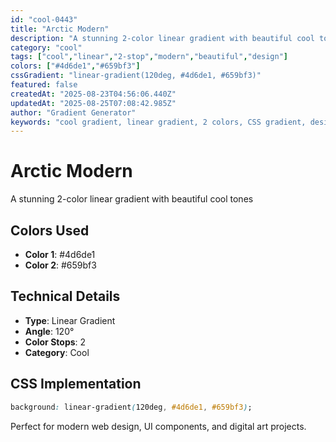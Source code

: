 ```yaml
---
id: "cool-0443"
title: "Arctic Modern"
description: "A stunning 2-color linear gradient with beautiful cool tones"
category: "cool"
tags: ["cool","linear","2-stop","modern","beautiful","design"]
colors: ["#4d6de1","#659bf3"]
cssGradient: "linear-gradient(120deg, #4d6de1, #659bf3)"
featured: false
createdAt: "2025-08-23T04:56:06.440Z"
updatedAt: "2025-08-25T07:08:42.985Z"
author: "Gradient Generator"
keywords: "cool gradient, linear gradient, 2 colors, CSS gradient, design, #4d6de1, #659bf3"
---
```


# Arctic Modern

A stunning 2-color linear gradient with beautiful cool tones

## Colors Used
- **Color 1**: #4d6de1
- **Color 2**: #659bf3

## Technical Details
- **Type**: Linear Gradient
- **Angle**: 120°
- **Color Stops**: 2
- **Category**: Cool

## CSS Implementation
```css
background: linear-gradient(120deg, #4d6de1, #659bf3);
```

Perfect for modern web design, UI components, and digital art projects.
